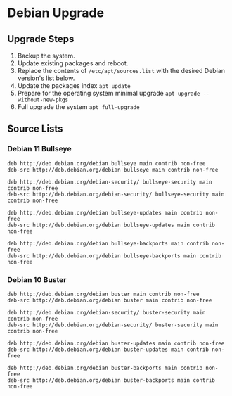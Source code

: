 Debian Upgrade
==============

## Upgrade Steps
1. Backup the system.
2. Update existing packages and reboot.
3. Replace the contents of `/etc/apt/sources.list` with the desired Debian version's list below.
4. Update the packages index `apt update`
5. Prepare for the operating system minimal upgrade `apt upgrade --without-new-pkgs`
6. Full upgrade the system `apt full-upgrade`

## Source Lists
### Debian 11 Bullseye
```shell
deb http://deb.debian.org/debian bullseye main contrib non-free
deb-src http://deb.debian.org/debian bullseye main contrib non-free

deb http://deb.debian.org/debian-security/ bullseye-security main contrib non-free
deb-src http://deb.debian.org/debian-security/ bullseye-security main contrib non-free

deb http://deb.debian.org/debian bullseye-updates main contrib non-free
deb-src http://deb.debian.org/debian bullseye-updates main contrib non-free

deb http://deb.debian.org/debian bullseye-backports main contrib non-free
deb-src http://deb.debian.org/debian bullseye-backports main contrib non-free
```

### Debian 10 Buster

```shell copy
deb http://deb.debian.org/debian buster main contrib non-free
deb-src http://deb.debian.org/debian buster main contrib non-free

deb http://deb.debian.org/debian-security/ buster-security main contrib non-free
deb-src http://deb.debian.org/debian-security/ buster-security main contrib non-free

deb http://deb.debian.org/debian buster-updates main contrib non-free
deb-src http://deb.debian.org/debian buster-updates main contrib non-free

deb http://deb.debian.org/debian buster-backports main contrib non-free
deb-src http://deb.debian.org/debian buster-backports main contrib non-free
```
